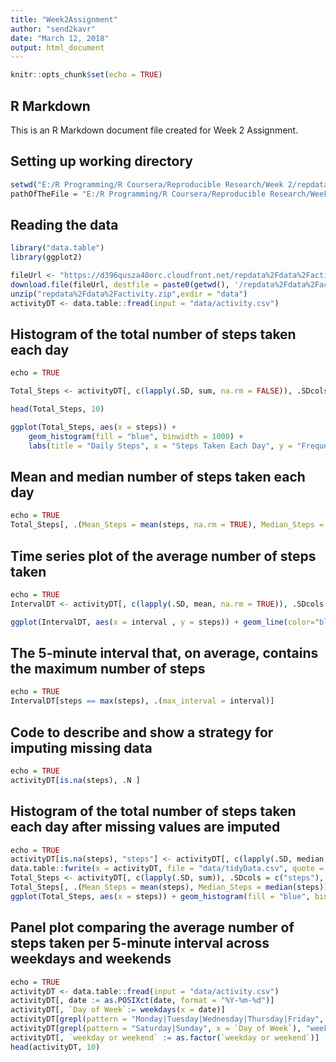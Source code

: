---
title: "Week2Assignment"
author: "send2kavr"
date: "March 12, 2018"
output: html_document
---

```{r setup, include=FALSE}
knitr::opts_chunk$set(echo = TRUE)
```

## R Markdown

This is an R Markdown document file created for Week 2 Assignment. 

## Setting up working directory

```{r}
setwd("E:/R Programming/R Coursera/Reproducible Research/Week 2/repdata_data_activity")
pathOfTheFile = "E:/R Programming/R Coursera/Reproducible Research/Week 2/repdata_data_activity/activity.csv"
```

## Reading the data
```{r}
library("data.table")
library(ggplot2)

fileUrl <- "https://d396qusza40orc.cloudfront.net/repdata%2Fdata%2Factivity.zip"
download.file(fileUrl, destfile = paste0(getwd(), '/repdata%2Fdata%2Factivity.zip'), method = "curl")
unzip("repdata%2Fdata%2Factivity.zip",exdir = "data")
activityDT <- data.table::fread(input = "data/activity.csv")
```

## Histogram of the total number of steps taken each day

```{r}
echo = TRUE

Total_Steps <- activityDT[, c(lapply(.SD, sum, na.rm = FALSE)), .SDcols = c("steps"), by = .(date)] 

head(Total_Steps, 10)

ggplot(Total_Steps, aes(x = steps)) +
    geom_histogram(fill = "blue", binwidth = 1000) +
    labs(title = "Daily Steps", x = "Steps Taken Each Day", y = "Frequency")
```

## Mean and median number of steps taken each day

```{r}
echo = TRUE
Total_Steps[, .(Mean_Steps = mean(steps, na.rm = TRUE), Median_Steps = median(steps, na.rm = TRUE))]
```
## Time series plot of the average number of steps taken
```{r}
echo = TRUE
IntervalDT <- activityDT[, c(lapply(.SD, mean, na.rm = TRUE)), .SDcols = c("steps"), by = .(interval)] 

ggplot(IntervalDT, aes(x = interval , y = steps)) + geom_line(color="blue", size=1) + labs(title = "Avg. Daily Steps", x = "Interval", y = "Avg. Steps per day")
```
## The 5-minute interval that, on average, contains the maximum number of steps
```{r}
echo = TRUE
IntervalDT[steps == max(steps), .(max_interval = interval)]
```
## Code to describe and show a strategy for imputing missing data
```{r}
echo = TRUE
activityDT[is.na(steps), .N ]
```
## Histogram of the total number of steps taken each day after missing values are imputed
```{r}
echo = TRUE
activityDT[is.na(steps), "steps"] <- activityDT[, c(lapply(.SD, median, na.rm = TRUE)), .SDcols = c("steps")]
data.table::fwrite(x = activityDT, file = "data/tidyData.csv", quote = FALSE)
Total_Steps <- activityDT[, c(lapply(.SD, sum)), .SDcols = c("steps"), by = .(date)]
Total_Steps[, .(Mean_Steps = mean(steps), Median_Steps = median(steps))]
ggplot(Total_Steps, aes(x = steps)) + geom_histogram(fill = "blue", binwidth = 1000) + labs(title = "Daily Steps", x = "Steps", y = "Frequency")
```

## Panel plot comparing the average number of steps taken per 5-minute interval across weekdays and weekends
```{r}
echo = TRUE
activityDT <- data.table::fread(input = "data/activity.csv")
activityDT[, date := as.POSIXct(date, format = "%Y-%m-%d")]
activityDT[, `Day of Week`:= weekdays(x = date)]
activityDT[grepl(pattern = "Monday|Tuesday|Wednesday|Thursday|Friday", x = `Day of Week`), "weekday or weekend"] <- "weekday"
activityDT[grepl(pattern = "Saturday|Sunday", x = `Day of Week`), "weekday or weekend"] <- "weekend"
activityDT[, `weekday or weekend` := as.factor(`weekday or weekend`)]
head(activityDT, 10)
```











